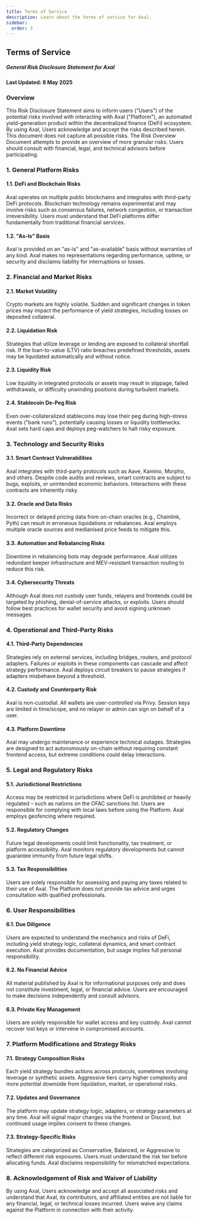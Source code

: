 ```yaml
---
title: Terms of Service
description: Learn about the terms of service for Axal.
sidebar:
  order: 3
---
```


## Terms of Service
##### General Risk Disclosure Statement for Axal
**Last Updated: 8 May 2025**

### Overview
This Risk Disclosure Statement aims to inform users ("Users") of the potential risks involved with interacting with Axal ("Platform"), an automated yield-generation product within the decentralized finance (DeFi) ecosystem. By using Axal, Users acknowledge and accept the risks described herein. This document does not capture all possible risks. The Risk Overview Document attempts to provide an overview of more granular risks. Users should consult with financial, legal, and technical advisors before participating.

### 1. General Platform Risks
#### 1.1. DeFi and Blockchain Risks
Axal operates on multiple public blockchains and integrates with third-party DeFi protocols. Blockchain technology remains experimental and may involve risks such as consensus failures, network congestion, or transaction irreversibility. Users must understand that DeFi platforms differ fundamentally from traditional financial services.
#### 1.2. "As-Is" Basis
Axal is provided on an "as-is" and "as-available" basis without warranties of any kind. Axal makes no representations regarding performance, uptime, or security and disclaims liability for interruptions or losses.

### 2. Financial and Market Risks
#### 2.1. Market Volatility
Crypto markets are highly volatile. Sudden and significant changes in token prices may impact the performance of yield strategies, including losses on deposited collateral.
#### 2.2. Liquidation Risk
Strategies that utilize leverage or lending are exposed to collateral shortfall risk. If the loan-to-value (LTV) ratio breaches predefined thresholds, assets may be liquidated automatically and without notice.
#### 2.3. Liquidity Risk
Low liquidity in integrated protocols or assets may result in slippage, failed withdrawals, or difficulty unwinding positions during turbulent markets.
#### 2.4. Stablecoin De-Peg Risk
Even over-collateralized stablecoins may lose their peg during high-stress events ("bank runs"), potentially causing losses or liquidity bottlenecks. Axal sets hard caps and deploys peg-watchers to halt risky exposure.

### 3. Technology and Security Risks
#### 3.1. Smart Contract Vulnerabilities
Axal integrates with third-party protocols such as Aave, Kamino, Morpho, and others. Despite code audits and reviews, smart contracts are subject to bugs, exploits, or unintended economic behaviors. Interactions with these contracts are inherently risky.
#### 3.2. Oracle and Data Risks
Incorrect or delayed pricing data from on-chain oracles (e.g., Chainlink, Pyth) can result in erroneous liquidations or rebalances. Axal employs multiple oracle sources and medianised price feeds to mitigate this.
#### 3.3. Automation and Rebalancing Risks
Downtime in rebalancing bots may degrade performance. Axal utilizes redundant keeper infrastructure and MEV-resistant transaction routing to reduce this risk.
#### 3.4. Cybersecurity Threats
Although Axal does not custody user funds, relayers and frontends could be targeted by phishing, denial-of-service attacks, or exploits. Users should follow best practices for wallet security and avoid signing unknown messages.

### 4. Operational and Third-Party Risks
#### 4.1. Third-Party Dependencies
Strategies rely on external services, including bridges, routers, and protocol adapters. Failures or exploits in these components can cascade and affect strategy performance. Axal deploys circuit breakers to pause strategies if adapters misbehave beyond a threshold.
#### 4.2. Custody and Counterparty Risk
Axal is non-custodial. All wallets are user-controlled via Privy. Session keys are limited in time/scope, and no relayer or admin can sign on behalf of a user. 
#### 4.3. Platform Downtime
Axal may undergo maintenance or experience technical outages. Strategies are designed to act autonomously on-chain without requiring constant frontend access, but extreme conditions could delay interactions.

### 5. Legal and Regulatory Risks
#### 5.1. Jurisdictional Restrictions
Access may be restricted in jurisdictions where DeFi is prohibited or heavily regulated – such as nations on the OFAC sanctions list. Users are responsible for complying with local laws before using the Platform. Axal employs geofencing where required.
#### 5.2. Regulatory Changes
Future legal developments could limit functionality, tax treatment, or platform accessibility. Axal monitors regulatory developments but cannot guarantee immunity from future legal shifts.
#### 5.3. Tax Responsibilities
Users are solely responsible for assessing and paying any taxes related to their use of Axal. The Platform does not provide tax advice and urges consultation with qualified professionals.

### 6. User Responsibilities
#### 6.1. Due Diligence
Users are expected to understand the mechanics and risks of DeFi, including yield strategy logic, collateral dynamics, and smart contract execution. Axal provides documentation, but usage implies full personal responsibility.
#### 6.2. No Financial Advice
All material published by Axal is for informational purposes only and does not constitute investment, legal, or financial advice. Users are encouraged to make decisions independently and consult advisors.
#### 6.3. Private Key Management
Users are solely responsible for wallet access and key custody. Axal cannot recover lost keys or intervene in compromised accounts.

### 7. Platform Modifications and Strategy Risks
#### 7.1. Strategy Composition Risks
Each yield strategy bundles actions across protocols, sometimes involving leverage or synthetic assets. Aggressive tiers carry higher complexity and more potential downside from liquidation, market, or operational risks.
#### 7.2. Updates and Governance
The platform may update strategy logic, adapters, or strategy parameters at any time. Axal will signal major changes via the frontend or Discord, but continued usage implies consent to these changes.
#### 7.3. Strategy-Specific Risks
Strategies are categorized as Conservative, Balanced, or Aggressive to reflect different risk exposures. Users must understand the risk tier before allocating funds. Axal disclaims responsibility for mismatched expectations.

### 8. Acknowledgement of Risk and Waiver of Liability
By using Axal, Users acknowledge and accept all associated risks and understand that Axal, its contributors, and affiliated entities are not liable for any financial, legal, or technical losses incurred. Users waive any claims against the Platform in connection with their activity.